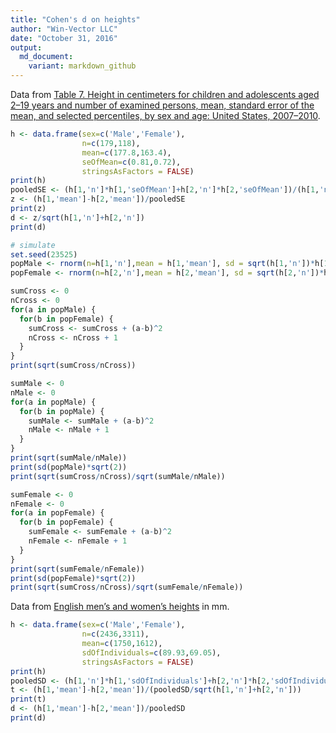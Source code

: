 ```yaml
---
title: "Cohen's d on heights"
author: "Win-Vector LLC"
date: "October 31, 2016"
output:
  md_document:
    variant: markdown_github
---
```


Data from [Table 7. Height in centimeters for children and adolescents aged 2–19 years and number of examined persons, mean, standard error of the mean, and selected percentiles, by sex and age: United States, 2007–2010](http://www.cdc.gov/nchs/data/series/sr_11/sr11_252.pdf).

```r
h <- data.frame(sex=c('Male','Female'),
                n=c(179,118),
                mean=c(177.8,163.4),
                seOfMean=c(0.81,0.72),
                stringsAsFactors = FALSE)
print(h)
pooledSE <- (h[1,'n']*h[1,'seOfMean']+h[2,'n']*h[2,'seOfMean'])/(h[1,'n']+h[2,'n'])
z <- (h[1,'mean']-h[2,'mean'])/pooledSE
print(z)
d <- z/sqrt(h[1,'n']+h[2,'n'])
print(d)

# simulate
set.seed(23525)
popMale <- rnorm(n=h[1,'n'],mean = h[1,'mean'], sd = sqrt(h[1,'n'])*h[1,'seOfMean'])
popFemale <- rnorm(n=h[2,'n'],mean = h[2,'mean'], sd = sqrt(h[2,'n'])*h[2,'seOfMean'])

sumCross <- 0
nCross <- 0
for(a in popMale) {
  for(b in popFemale) {
    sumCross <- sumCross + (a-b)^2
    nCross <- nCross + 1
  }
}
print(sqrt(sumCross/nCross))

sumMale <- 0
nMale <- 0
for(a in popMale) {
  for(b in popMale) {
    sumMale <- sumMale + (a-b)^2
    nMale <- nMale + 1
  }
}
print(sqrt(sumMale/nMale))
print(sd(popMale)*sqrt(2))
print(sqrt(sumCross/nCross)/sqrt(sumMale/nMale))

sumFemale <- 0
nFemale <- 0
for(a in popFemale) {
  for(b in popFemale) {
    sumFemale <- sumFemale + (a-b)^2
    nFemale <- nFemale + 1
  }
}
print(sqrt(sumFemale/nFemale))
print(sd(popFemale)*sqrt(2))
print(sqrt(sumCross/nCross)/sqrt(sumFemale/nFemale))
```

Data from [English men's and women's heights](https://en.wikipedia.org/wiki/Effect_size#Cohen.27s_d) in mm.

```r
h <- data.frame(sex=c('Male','Female'),
                n=c(2436,3311),
                mean=c(1750,1612),
                sdOfIndividuals=c(89.93,69.05),
                stringsAsFactors = FALSE)
print(h)
pooledSD <- (h[1,'n']*h[1,'sdOfIndividuals']+h[2,'n']*h[2,'sdOfIndividuals'])/(h[1,'n']+h[2,'n'])
t <- (h[1,'mean']-h[2,'mean'])/(pooledSD/sqrt(h[1,'n']+h[2,'n']))
print(t)
d <- (h[1,'mean']-h[2,'mean'])/pooledSD
print(d)
```
